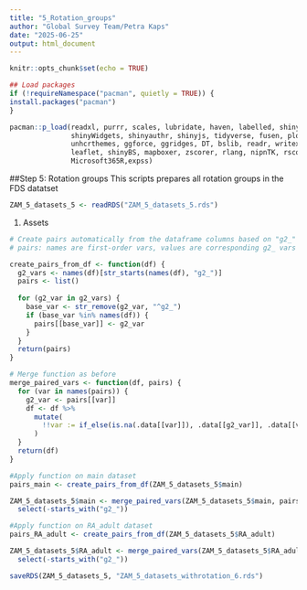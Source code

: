 ```yaml
---
title: "5_Rotation_groups"
author: "Global Survey Team/Petra Kaps"
date: "2025-06-25"
output: html_document
---
```


```r
knitr::opts_chunk$set(echo = TRUE)
```

```r

## Load packages
if (!requireNamespace("pacman", quietly = TRUE)) {
install.packages("pacman")
}

pacman::p_load(readxl, purrr, scales, lubridate, haven, labelled, shiny, shinydashboard,
               shinyWidgets, shinyauthr, shinyjs, tidyverse, fusen, plotly,
               unhcrthemes, ggforce, ggridges, DT, bslib, readr, writexl, pins, sparkline, 
               leaflet, shinyBS, mapboxer, zscorer, rlang, nipnTK, rsconnect, dm, robotoolbox,
               Microsoft365R,expss)
```
##Step 5: Rotation groups 
This scripts prepares all rotation groups in the FDS datatset

```r
ZAM_5_datasets_5 <- readRDS("ZAM_5_datasets_5.rds")
```


1. Assets 

```r

# Create pairs automatically from the dataframe columns based on "g2_" prefix
# pairs: names are first-order vars, values are corresponding g2_ vars

create_pairs_from_df <- function(df) {
  g2_vars <- names(df)[str_starts(names(df), "g2_")]
  pairs <- list()
  
  for (g2_var in g2_vars) {
    base_var <- str_remove(g2_var, "^g2_")
    if (base_var %in% names(df)) {
      pairs[[base_var]] <- g2_var
    }
  }
  return(pairs)
}

# Merge function as before
merge_paired_vars <- function(df, pairs) {
  for (var in names(pairs)) {
    g2_var <- pairs[[var]]
    df <- df %>%
      mutate(
        !!var := if_else(is.na(.data[[var]]), .data[[g2_var]], .data[[var]])
      )
  }
  return(df)
}


```
```r
#Apply function on main dataset
pairs_main <- create_pairs_from_df(ZAM_5_datasets_5$main)

ZAM_5_datasets_5$main <- merge_paired_vars(ZAM_5_datasets_5$main, pairs_main) %>%
  select(-starts_with("g2_"))

```
```r
#Apply function on RA_adult dataset
pairs_RA_adult <- create_pairs_from_df(ZAM_5_datasets_5$RA_adult)

ZAM_5_datasets_5$RA_adult <- merge_paired_vars(ZAM_5_datasets_5$RA_adult, pairs_RA_adult) %>%
  select(-starts_with("g2_"))
```

```r
saveRDS(ZAM_5_datasets_5, "ZAM_5_datasets_withrotation_6.rds")
```


